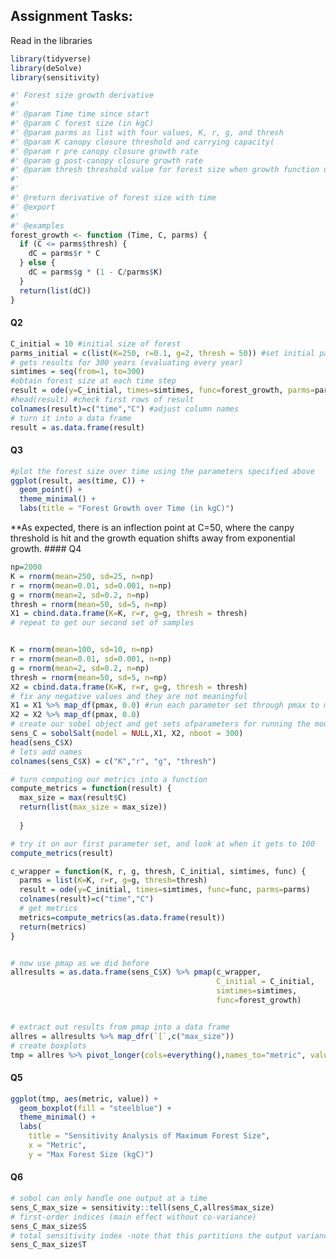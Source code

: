 ## **Assignment Tasks:**

Read in the libraries
```r
library(tidyverse)
library(deSolve)
library(sensitivity)
```

```r
#' Forest size growth derivative
#'
#' @param Time time since start
#' @param C forest size (in kgC)
#' @param parms as list with four values, K, r, g, and thresh
#' @param K canopy closure threshold and carrying capacity(
#' @param r pre canopy closure growth rate
#' @param g post-canopy closure growth rate
#' @param thresh threshold value for forest size when growth function uses g instead of r
#'
#'
#' @return derivative of forest size with time
#' @export
#'
#' @examples
forest_growth <- function (Time, C, parms) {
  if (C <= parms$thresh) {
    dC = parms$r * C
  } else {
    dC = parms$g * (1 - C/parms$K)
  }
  return(list(dC))
}

```

#### Q2
```r
C_initial = 10 #initial size of forest
parms_initial = c(list(K=250, r=0.1, g=2, thresh = 50)) #set initial parameters
# gets results for 300 years (evaluating every year)
simtimes = seq(from=1, to=300)
#obtain forest size at each time step
result = ode(y=C_initial, times=simtimes, func=forest_growth, parms=parms_initial)
#head(result) #check first rows of result
colnames(result)=c("time","C") #adjust column names
# turn it into a data frame
result = as.data.frame(result)
```

#### Q3
```r
#plot the forest size over time using the parameters specified above
ggplot(result, aes(time, C)) +
  geom_point() +
  theme_minimal() +
  labs(title = "Forest Growth over Time (in kgC)")
```
**As expected, there is an inflection point at C=50, where the canpy threshold is hit and the growth equation shifts away from exponential growth.
#### Q4
```r
np=2000
K = rnorm(mean=250, sd=25, n=np)
r = rnorm(mean=0.01, sd=0.001, n=np)
g = rnorm(mean=2, sd=0.2, n=np)
thresh = rnorm(mean=50, sd=5, n=np)
X1 = cbind.data.frame(K=K, r=r, g=g, thresh = thresh)
# repeat to get our second set of samples


K = rnorm(mean=100, sd=10, n=np)
r = rnorm(mean=0.01, sd=0.001, n=np)
g = rnorm(mean=2, sd=0.2, n=np)
thresh = rnorm(mean=50, sd=5, n=np)
X2 = cbind.data.frame(K=K, r=r, g=g, thresh = thresh)
# fix any negative values and they are not meaningful
X1 = X1 %>% map_df(pmax, 0.0) #run each parameter set through pmax to make sure no negative values for parameters (carrying capacity and growth rates)
X2 = X2 %>% map_df(pmax, 0.0)
# create our sobel object and get sets ofparameters for running the model
sens_C = sobolSalt(model = NULL,X1, X2, nboot = 300)
head(sens_C$X)
# lets add names
colnames(sens_C$X) = c("K","r", "g", "thresh")
```




```r
# turn computing our metrics into a function
compute_metrics = function(result) {
  max_size = max(result$C)
  return(list(max_size = max_size))
  
  }
```


```r
# try it on our first parameter set, and look at when it gets to 100
compute_metrics(result)

c_wrapper = function(K, r, g, thresh, C_initial, simtimes, func) {
  parms = list(K=K, r=r, g=g, thresh=thresh)
  result = ode(y=C_initial, times=simtimes, func=func, parms=parms)
  colnames(result)=c("time","C")
  # get metrics
  metrics=compute_metrics(as.data.frame(result))
  return(metrics)
}


# now use pmap as we did before
allresults = as.data.frame(sens_C$X) %>% pmap(c_wrapper,
                                              C_initial = C_initial,
                                              simtimes=simtimes,
                                              func=forest_growth)


# extract out results from pmap into a data frame
allres = allresults %>% map_dfr(`[`,c("max_size"))
# create boxplots
tmp = allres %>% pivot_longer(cols=everything(),names_to="metric", values_to="value")
```


#### Q5
```r
ggplot(tmp, aes(metric, value)) +
  geom_boxplot(fill = "steelblue") +
  theme_minimal() +
  labs(
    title = "Sensitivity Analysis of Maximum Forest Size",
    x = "Metric",
    y = "Max Forest Size (kgC)")
```


#### Q6
```r
# sobol can only handle one output at a time
sens_C_max_size = sensitivity::tell(sens_C,allres$max_size)
# first-order indices (main effect without co-variance)
sens_C_max_size$S
# total sensitivity index -note that this partitions the output variance
sens_C_max_size$T
```